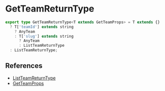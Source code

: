 # GetTeamReturnType

```typescript
export type GetTeamReturnType<T extends GetTeamProps> = T extends {}
  ? T['teamId'] extends string
    ? AnyTeam
    : T['slug'] extends string
      ? AnyTeam
      : ListTeamReturnType
  : ListTeamReturnType;
```

## References

- [ListTeamReturnType](/docs/types/team/ListTeamReturnType)
- [GetTeamProps](/docs/types/team/GetTeamProps)
